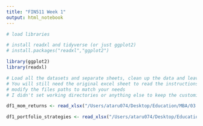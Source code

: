```yaml
---
title: "FIN511 Week 1"
output: html_notebook
---
```


```r
# load libraries

# install readxl and tidyverse (or just ggplot2)
# install.packages("readxl","ggplot2")

library(ggplot2)
library(readxl)
```
```r
# Load all the datasets and separate sheets, clean up the data and leave a single row for column names.
# You will still need the original excel sheet to read the instructions at the top or additional informations
# modify the files paths to match your needs
# I didn't set working directories or anything else to keep the customization to a minimum

df1_mom_returns <- read_xlsx("/Users/ataru074/Desktop/Education/MBA/03 2020 Fall/FIN511 Investments/213722-XLS-ENG.xlsx", sheet = 2, skip = 2)

df1_portfolio_strategies <- read_xlsx("/Users/ataru074/Desktop/Education/MBA/03 2020 Fall/FIN511 Investments/213722-XLS-ENG.xlsx", sheet = 3, skip = 3)


```